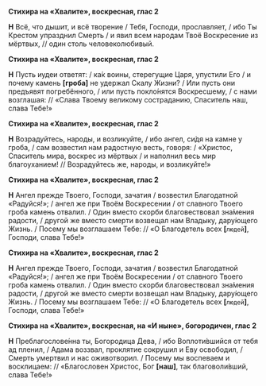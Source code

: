 **Стихира на «Хвалите», воскресная, глас 2**

**Н** Всё, что дышит, и всё творение / Тебя, Господи, прославляет, / ибо Ты Крестом упразднил Смерть / и явил всем народам Твоё Воскресение из мёртвых, // один столь человеколюбивый.

**Стихира на «Хвалите», воскресная, глас 2**

**Н** Пусть иудеи ответят: / ка́к воины, стерегущие Царя, упустили Его / и почему камень **[**гроба**]** не удержал Скалу Жизни? / Или пусть они предъявят погребённого, / или пусть покло́нятся Воскресшему, / с нами возглашая: // «Слава Твоему великому состраданию, Спаситель наш, слава Тебе!»

**Стихира на «Хвалите», воскресная, глас 2**

**Н** Возрадуйтесь, народы, и возликуйте, / ибо ангел, си́дя на камне у гроба, / сам возвестил нам радостную весть, говоря: / «Христос, Спаситель мира, воскрес из мёртвых / и наполнил весь мир благоуханием! // Возрадуйтесь же, народы, и возликуйте!»

**Стихира на «Хвалите», воскресная, глас 2**

**Н** Ангел прежде Твоего, Господи, зачатия / возвестил Благодатной «Радуйся!»; / ангел же при Твоём Воскресении / от славного Твоего гроба камень отвалил. / Один вместо скорби благовествовал зна́мения радости, / другой же вместо смерти возвещал нам Владыку, дару́ющего Жизнь. / Посему мы возглашаем Тебе: // «О Благодетель всех **[**`людей`**]**, Господи, слава Тебе!»

**Стихира на «Хвалите», воскресная, глас 2**

**Н** Ангел прежде Твоего, Господи, зачатия / возвестил Благодатной «Радуйся!»; / ангел же при Твоём Воскресении / от славного Твоего гроба камень отвалил. / Один вместо скорби благовествовал зна́мения радости, / другой же вместо смерти возвещал нам Владыку, дару́ющего Жизнь. / Посему мы возглашаем Тебе: // «О Благодетель всех **[**`людей`**]**, Господи, слава Тебе!»

**Стихира на «Хвалите», воскресная, на «И ныне», богородичен, глас 2**

**Н** Преблагослове́нна ты, Богородица Дева, / ибо Воплоти́вшийся от тебя ад пленил, / Адама воззвал, проклятие сокрушил и Еву освободил, / Смерть умертвил и нас оживотворил. / Посему мы воспеваем и восклицаем: // «Благословен Христос, Бог **[**наш**]**, так благоволи́вший, слава Тебе!»
